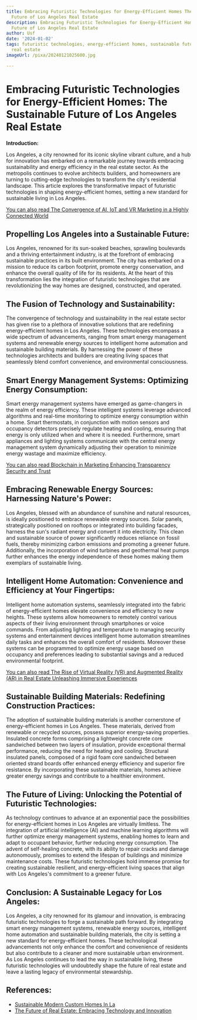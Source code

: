 ```yaml
---
title: Embracing Futuristic Technologies for Energy-Efficient Homes The Sustainable
  Future of Los Angeles Real Estate
description: Embracing Futuristic Technologies for Energy-Efficient Homes The Sustainable
  Future of Los Angeles Real Estate
author: Usf
date: '2024-01-02'
tags: futuristic technologies, energy-efficient homes, sustainable future, Los Angeles
  real estate
imageUrl: /pixa/20240121025600.jpg

---
```

# Embracing  Futuristic Technologies for  Energy-Efficient Homes: The Sustainable Future of Los Angeles Real Estate

**Introduction:**

Los Angeles, a city renowned for  its iconic skyline vibrant culture, and a hub for  innovation has embarked on a remarkable journey  towards embracing sustainability and energy efficiency  in the real estate sector. As the metropolis continues to evolve architects builders, and homeowners are turning to cutting-edge technologies to transform the city's residential landscape. This article explores the transformative impact  of futuristic technologies in shaping energy-efficient homes, setting a new standard for sustainable living in Los Angeles.

[You can also read  The Convergence of AI, IoT  and VR Marketing  in a Highly Connected World](The%20Convergence%20of%20AI%2C%20IoT%2C%20and%20VR%20Marketing%20in%20a%20Highly%20Connected%20World)


## Propelling Los Angeles into a Sustainable Future:

Los Angeles, renowned for its sun-soaked beaches, sprawling boulevards and a thriving entertainment industry, is at the forefront of embracing sustainable practices in its built environment.  The city has embarked on  a mission to reduce its carbon footprint, promote energy conservation, and  enhance  the overall quality of life for its residents. At the heart of this transformation lies the integration of futuristic technologies that  are revolutionizing the way homes are designed, constructed, and operated.

## The Fusion of Technology and Sustainability:

The convergence of technology and sustainability in the real estate sector has given  rise to a plethora of innovative  solutions that are redefining energy-efficient homes in Los  Angeles.  These technologies encompass  a wide spectrum of advancements, ranging from smart energy management systems and renewable energy sources  to intelligent home automation and  sustainable building materials. By harnessing the power  of these technologies architects and builders are creating living  spaces that seamlessly blend comfort convenience, and environmental consciousness.

## Smart Energy Management Systems: Optimizing Energy Consumption:

Smart energy management systems have emerged  as game-changers in the realm of energy  efficiency. These intelligent systems leverage advanced algorithms and real-time monitoring  to optimize energy consumption within a home. Smart thermostats, in conjunction with motion  sensors and occupancy detectors precisely regulate heating and cooling, ensuring that energy is  only utilized when and where it is needed. Furthermore, smart appliances and lighting systems communicate with the central energy management system  dynamically adjusting their operation to minimize energy  wastage and maximize efficiency.

[You can  also read Blockchain in Marketing Enhancing Transparency Security and Trust](Blockchain%20in%20Marketing%20Enhancing%20Transparency%2C%20Security%2C%20and%20Trust)


##  Embracing Renewable  Energy Sources: Harnessing Nature's Power:

Los Angeles,  blessed with an abundance of sunshine and natural resources, is ideally positioned to embrace renewable energy sources. Solar panels, strategically  positioned on rooftops or integrated into building facades, harness the sun's radiant energy and convert it into electricity. This clean and sustainable  source of power significantly reduces reliance on  fossil fuels, thereby minimizing carbon emissions and promoting a greener future. Additionally, the incorporation  of  wind  turbines and geothermal  heat pumps further  enhances the energy independence of these homes  making them exemplars of sustainable living.

##  Intelligent Home Automation:  Convenience and  Efficiency at Your Fingertips:

Intelligent home  automation systems, seamlessly integrated into the fabric of energy-efficient homes elevate convenience and efficiency to new heights. These systems allow homeowners to remotely control various aspects  of their living environment through smartphones or voice commands. From adjusting lighting  and temperature to managing security systems and entertainment devices intelligent home automation streamlines daily  tasks and enhances the overall comfort of residents. Moreover these systems can be programmed to  optimize energy usage  based on occupancy and preferences leading to substantial savings and a reduced environmental footprint.

[You can also read The Rise  of Virtual Reality (VR) and Augmented Reality (AR) in Real Estate Unleashing Immersive Experiences](The%20Rise%20of%20Virtual%20Reality%20%28VR%29%20and%20Augmented%20Reality%20%28AR%29%20in%20Real%20Estate%20Unleashing%20Immersive%20Experiences)


## Sustainable Building Materials: Redefining Construction Practices:

The adoption of sustainable building materials is another cornerstone of energy-efficient homes in Los Angeles. These materials,  derived from renewable or recycled sources, possess  superior energy-saving  properties. Insulated  concrete forms comprising  a lightweight concrete core sandwiched between two layers of insulation, provide exceptional thermal  performance, reducing the need  for heating and cooling.  Structural insulated panels, composed of a rigid foam core sandwiched between oriented strand boards offer  enhanced energy efficiency and superior fire resistance. By incorporating these  sustainable materials, homes achieve greater energy savings and contribute to a healthier environment.

## The  Future of Living: Unlocking the Potential of Futuristic Technologies:

As technology continues to advance at an  exponential  pace the possibilities for energy-efficient homes in  Los Angeles are virtually limitless. The integration of artificial intelligence (AI) and  machine learning algorithms will further optimize energy management systems, enabling homes to learn  and adapt to occupant behavior, further reducing energy consumption. The advent of self-healing concrete, with its ability to repair  cracks and damage autonomously, promises to extend the lifespan of  buildings  and  minimize maintenance costs. These futuristic technologies hold immense promise for creating sustainable  resilient, and energy-efficient living  spaces that align with Los Angeles's commitment to a greener future.

## Conclusion: A Sustainable Legacy for Los Angeles:

Los Angeles, a city renowned for its glamour and innovation, is embracing futuristic technologies to forge a sustainable path forward. By integrating smart energy  management  systems, renewable energy sources, intelligent home  automation and sustainable building materials, the city is  setting a  new standard  for energy-efficient homes.  These technological advancements not only enhance  the comfort and convenience of residents but also contribute to a cleaner and more sustainable urban  environment. As Los Angeles continues  to lead  the way in sustainable living, these futuristic technologies will undoubtedly shape the future of real estate and leave a lasting legacy of environmental stewardship.

## References:
- [Sustainable Modern Custom Homes In La](https://abc.myform.dev/prpro1/modern-custom-homes-in-la/)
- [The Future of Real Estate: Embracing Technology and Innovation](https://www.linkedin.com/pulse/future-real-estate-embracing-technology-innovation-qu4df)
